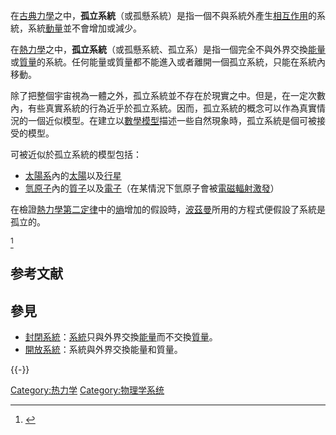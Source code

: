 {{NoteTA|G1=物理學}}
{{热力学}}
在[[古典力學|古典力學]]之中，'''孤立系統'''（或孤懸系統）是指一個不與系統外產生[[相互作用|相互作用]]的系統，系統[[動量|動量]]並不會增加或減少。

在[[熱力學|熱力學]]之中，'''孤立系統'''（或孤懸系統、孤立系）是指一個完全不與外界交換[[能量|能量]]或[[質量|質量]]的系統。任何能量或質量都不能進入或者離開一個孤立系統，只能在系統內移動。

除了把整個宇宙視為一體之外，孤立系統並不存在於現實之中。但是，在一定次數內，有些真實系統的行為近乎於孤立系統。因而，孤立系統的概念可以作為真實情況的一個近似模型。在建立以[[數學模型|數學模型]]描述一些自然現象時，孤立系統是個可被接受的模型。

可被近似於孤立系統的模型包括：
*[[太陽系|太陽系]]內的[[太陽|太陽]]以及[[行星|行星]]
*[[氫原子|氫原子]]內的[[質子|質子]]以及[[電子|電子]]（在某情況下氫原子會被[[電磁輻射|電磁輻射]][[激發|激發]]）

在檢證[[熱力學第二定律|熱力學第二定律]]中的[[熵|熵]]增加的假設時，[[路德維希·波茲曼|波茲曼]]所用的方程式便假設了系統是孤立的。

<ref>{{cite book | author=Eric Mazur  | title=Principles and practices of physics | url=https://archive.org/details/principlespracti0002mazu_s1h1  | year=2015 }}</ref>

== 参考文献 ==
{{Reflist}}

== 參見 ==
* [[封閉系統|封閉系統]]：[[系統|系統]]只與外界交換[[能量|能量]]而不交換[[質量|質量]]。
* [[開放系統_(熱力學)|開放系統]]：系統與外界交換能量和質量。

{{-}}
{{Physics-footer}}

[[Category:热力学|Category:热力学]]
[[Category:物理学系统|Category:物理学系统]]